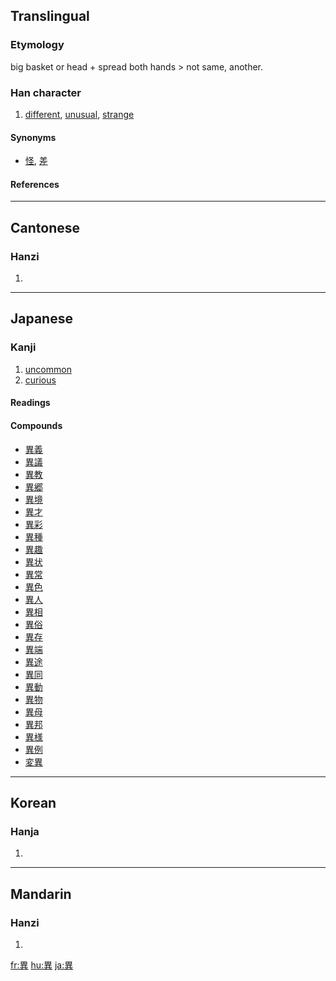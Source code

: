 {{see|异|異}}

==Translingual==
===Etymology===
big basket or head + spread both hands > not same, another.
===Han character===
{{Han char|rn=102|rad=田|as=07|sn=12|four=6080<sub>1</sub>|canj=田廿金 (WTC)}}
# [[different]], [[unusual]], [[strange]]


====Synonyms====
* [[怪]], [[差]]
====References====
{{Han ref|kx=0763.180|dkj=21866|dj=1173.050|hdz=42540.050|uh=7570|ud=30064|bh=B2A7|bd=45735}}

----
==Cantonese==
===Hanzi===
{{yue-hanzi|jyut=|y=yi6}}
# {{defn|Cantonese}}

----
==Japanese==
===Kanji===
{{ja-kanji|grade=6|rs=田07}}
# [[uncommon]]
# [[curious]]
====Readings====
{{ja-readings|on=[[い]] (i)|kun=[[こと]] (koto), [[ことなる]] (kotonaru), [[あやしい]] (ayashii)}}

====Compounds====
*[[異義]]
*[[異議]]
*[[異教]]
*[[異郷]]
*[[異境]]
*[[異才]]
*[[異彩]]
*[[異種]]
*[[異趣]]
*[[異状]]
*[[異常]]
*[[異色]]
*[[異人]]
*[[異相]]
*[[異俗]]
*[[異存]]
*[[異端]]
*[[異途]]
*[[異同]]
*[[異動]]
*[[異物]]
*[[異母]]
*[[異邦]]
*[[異様]]
*[[異例]]
*[[変異]]

----

==Korean==
===Hanja===
{{ko-hanja|hangeul=이|eumhun=|rv=i|mr=i|y=i}}
# {{defn|Korean}}

----
==Mandarin==
===Hanzi===
{{cmn-hanzi|sim=异|pin=[[yì]] ([[yi4]])|wg=i<sup>4</sup>}}
# {{defn|Mandarin}}

[[fr:異]]
[[hu:異]]
[[ja:異]]